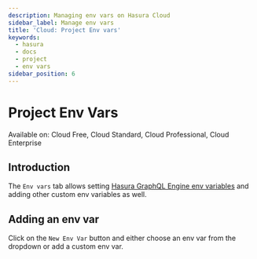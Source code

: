 ```yaml
---
description: Managing env vars on Hasura Cloud
sidebar_label: Manage env vars
title: 'Cloud: Project Env vars'
keywords:
  - hasura
  - docs
  - project
  - env vars
sidebar_position: 6
---
```



# Project Env Vars

<div className="badge badge--primary heading-badge">
  Available on: Cloud Free, Cloud Standard, Cloud Professional, Cloud Enterprise
</div>

## Introduction

The `Env vars` tab allows setting
[Hasura GraphQL Engine env variables](/deployment/graphql-engine-flags/reference.mdx#command-flags) and adding other
custom env variables as well.

## Adding an env var

Click on the `New Env Var` button and either choose an env var from the dropdown or add a custom env var.

<Thumbnail src="/img/projects/new-envvars.png" alt="add env var options" width="1200px" />

<Thumbnail src="/img/projects/add-env-var.png" alt="add env var options" width="1200px" />
